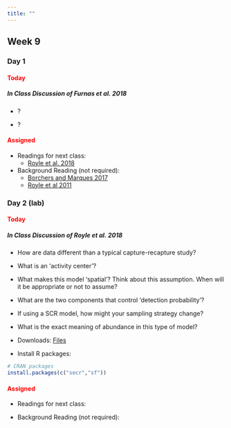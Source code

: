 ```yaml
---
title: ""
---
```


## Week 9

### Day 1

#### [Today]{style="color:red;"}

##### **In Class Discussion of Furnas et al. 2018**

- ?

- ?

<!-- -   Lecture (Code): <a href="/classfiles/hbayes/Bayesian.Hierarchical.Model.zip">Bayesian Hierarchical Model Files</a> -->

<!-- -   Install R packages: -->

<!-- ```{r, eval=FALSE, echo=TRUE} -->
<!-- # CRAN packages -->
<!-- install.packages(c("brms","bayesplot")) -->
<!-- ``` -->

#### [Assigned]{style="color:red;"}
-   Readings for next class:
    - <a href="/readings/Royle et al 2018.pdf">Royle et al. 2018</a>


- Background Reading (not required):
  - <a href="/readings/Borchers and Marques 2017.pdf">Borchers and Marques 2017</a>
  - <a href="/readings/Royle et al 2011.pdf">Royle et al 2011</a>

 
### Day 2 (lab)

#### [Today]{style="color:red;"}

##### **In Class Discussion of Royle et al. 2018**

- How are data different than a typical capture-recapture study?

- What is an 'activity center'?

- What makes this model 'spatial'? Think about this assumption. When will it be appropriate or not to assume?

- What are the two components that control 'detection probability'?

- If using a SCR model, how might your sampling strategy change?

- What is the exact meaning of abundance in this type of model?


-   Downloads: <a href="/classfiles/scrlab/week9files.zip">Files</a>


-   Install R packages:

```r
# CRAN packages
install.packages(c("secr","sf"))
```


#### [Assigned]{style="color:red;"}
-   Readings for next class:
    <!-- - <a href="/readings/Royle et al 2018.pdf">Royle et al. 2018</a> -->


- Background Reading (not required):
  <!-- - <a href="/readings/Borchers and Marques 2017.pdf">Borchers and Marques 2017</a> -->






